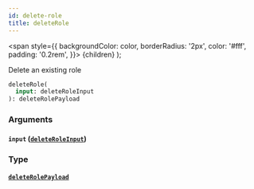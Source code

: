 ```yaml
---
id: delete-role
title: deleteRole
---
```


<span
style={{
      backgroundColor: color,
      borderRadius: '2px',
      color: '#fff',
      padding: '0.2rem',
    }}>
{children}
</span>
);

Delete an existing role

```graphql
deleteRole(
  input: deleteRoleInput
): deleteRolePayload

```

### Arguments

#### `input` ([`deleteRoleInput`](/v1/inputs/delete-role-input))

### Type

#### [`deleteRolePayload`](/v1/objects/delete-role-payload)
